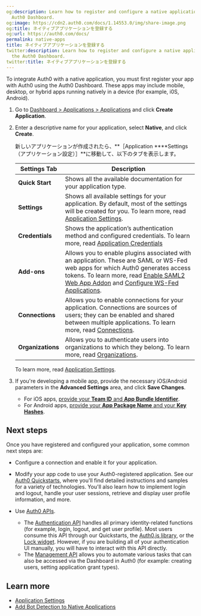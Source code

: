 ```yaml
---
og:description: Learn how to register and configure a native application using the
  Auth0 Dashboard.
og:image: https://cdn2.auth0.com/docs/1.14553.0/img/share-image.png
og:title: ネイティブアプリケーションを登録する
og:url: https://auth0.com/docs/
permalink: native-apps
title: ネイティブアプリケーションを登録する
twitter:description: Learn how to register and configure a native application using
  the Auth0 Dashboard.
twitter:title: ネイティブアプリケーションを登録する
---
```


To integrate Auth0 with a native application, you must first register your app with Auth0 using the <Tooltip tip="Auth0 Dashboard: Auth0's main product to configure your services." cta="View Glossary" href="/docs/glossary?term=Auth0+Dashboard">Auth0 Dashboard</Tooltip>. These apps may include mobile, desktop, or hybrid apps running natively in a device (for example, i0S, Android).

1. Go to [Dashboard > Applications > Applications](https://manage.auth0.com/#/applications) and click **Create Application**.
2. Enter a descriptive name for your application, select **Native**, and click **Create**.

   新しいアプリケーションが作成されたら、**［Application ****Settings（アプリケーション設定）］**に移動して、以下のタブを表示します。

   <table class="table"><thead>
   <tr>
   <th><strong>Settings Tab</strong></th>
   <th><strong>Description</strong></th>
   </tr>
   </thead>
   <tbody>
   <tr>
   <td><strong>Quick Start</strong></td>
   <td>Shows all the available documentation for your application type.</td>
   </tr>
   <tr>
   <td><strong>Settings</strong></td>
   <td>Shows all available settings for your application. By default, most of the settings will be created for you. To learn more, read <a href="/docs/get-started/applications/application-settings">Application Settings</a>.</td>
   </tr>
   <tr>
   <td><strong>Credentials</strong></td>
   <td>Shows the application’s authentication method and configured credentials. To learn more, read <a href="/docs/secure/application-credentials">Application Credentials</a></td>
   </tr>
   <tr>
   <td><strong>Add-ons</strong></td>
   <td>Allows you to enable plugins associated with an application. These are SAML or WS-Fed web apps for which Auth0 generates access tokens. To learn more, read <a href="/docs/authenticate/protocols/saml/saml-sso-integrations/enable-saml2-web-app-addon">Enable SAML2 Web App Addon</a> and <a href="/docs/get-started/applications/update-application-connections">Configure WS-Fed Applications</a>.</td>
   </tr>
   <tr>
   <td><strong>Connections</strong></td>
   <td>Allows you to enable connections for your application. Connections are sources of users; they can be enabled and shared between multiple applications. To learn more, read <a href="/docs/authenticate/identity-providers">Connections</a>.</td>
   </tr>
   <tr>
   <td><strong>Organizations</strong></td>
   <td>Allows you to authenticate users into organizations to which they belong. To learn more, read <a href="/docs/manage-users/organizations">Organizations</a>.</td>
   </tr>
   </tbody>
   </table>

   To learn more, read [Application Settings](/docs/get-started/applications/application-settings).
3. If you're developing a mobile app, provide the necessary iOS/Android parameters in the **Advanced Settings** area, and click **Save Changes**.

   * For iOS apps, [provide your **Team ID** and **App Bundle Identifier**](/docs/get-started/applications/enable-universal-links-support-in-apple-xcode).
   * For Android apps, [provide your **App Package Name** and your **Key Hashes**](/docs/get-started/applications/enable-android-app-links-support).

## Next steps

Once you have registered and configured your application, some common next steps are:

* Configure a connection and enable it for your application.
* Modify your app code to use your Auth0-registered application. See our [Auth0 Quickstarts](/docs/quickstarts), where you'll find detailed instructions and samples for a variety of technologies. You'll also learn how to implement login and logout, handle your user sessions, retrieve and display user profile information, and more.
* Use [Auth0 APIs](/docs/api).

  + The [Authentication API](https://auth0.com/docs/api/authentication) handles all primary identity-related functions (for example, login, logout, and get user profile). Most users consume this API through our Quickstarts, the [Auth0.js library](/docs/libraries/auth0js), or the [Lock widget](/docs/libraries/lock). However, if you are building all of your authentication UI manually, you will have to interact with this API directly.
  + The [Management API](https://auth0.com/docs/api/management/v2) allows you to automate various tasks that can also be accessed via the Dashboard in Auth0 (for example: creating users, setting application grant types).

## Learn more

* [Application Settings](/docs/get-started/applications/application-settings)
* [Add Bot Detection to Native Applications](/docs/secure/attack-protection/bot-detection/bot-detection-native-apps)